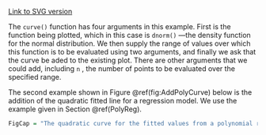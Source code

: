 ﻿[Link to SVG version](../SVGs/ComplexGraphsHistWithNormalCurve-1.html)

The `curve()` function has four arguments in this example. First
is the function being plotted, which in this case is `dnorm()` —the density function for the normal distribution. We then supply the
range of values over which this function is to be evaluated using two
arguments, and finally we ask that the curve be aded to the existing
plot. There are other arguments that we could add, including
`n` , the number of points to be evaluated over the specified
range.

The second example shown in Figure \@ref(fig:AddPolyCurve) below  is the addition of the quadratic fitted
line for a regression model. We use the example given in Section \@ref(PolyReg). 


```r
FigCap = "The quadratic curve for the fitted values from a polynomial regression model added to the scatter plot of the data."
```
